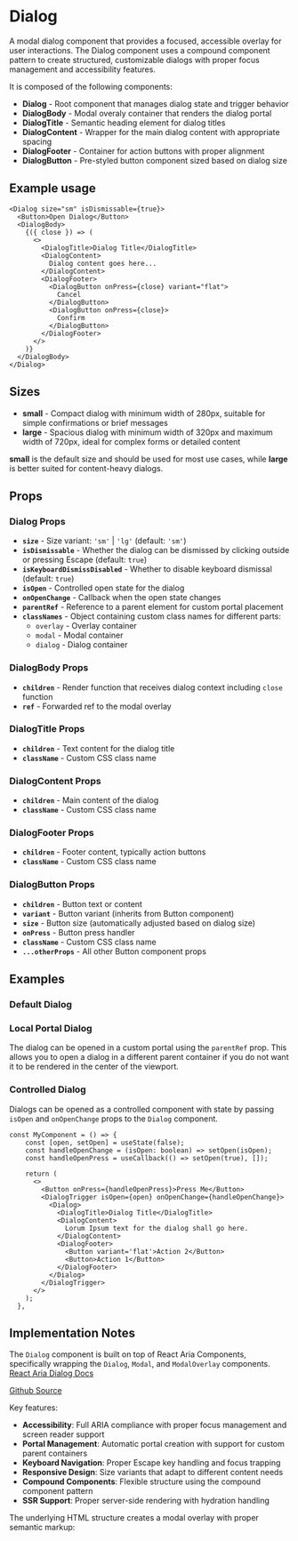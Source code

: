 

<Meta of={DialogStories} />

# Dialog
A modal dialog component that provides a focused, accessible overlay for user interactions. The Dialog component uses a compound component pattern to create structured, customizable dialogs with proper focus management and accessibility features.

It is composed of the following components:
- **Dialog** - Root component that manages dialog state and trigger behavior
- **DialogBody** - Modal overaly container that renders the dialog portal
- **DialogTitle** - Semantic heading element for dialog titles
- **DialogContent** - Wrapper for the main dialog content with appropriate spacing
- **DialogFooter** - Container for action buttons with proper alignment
- **DialogButton** - Pre-styled button component sized based on dialog size

## Example usage
```tsx
<Dialog size="sm" isDismissable={true}>
  <Button>Open Dialog</Button>
  <DialogBody>
    {({ close }) => (
      <>
        <DialogTitle>Dialog Title</DialogTitle>
        <DialogContent>
          Dialog content goes here...
        </DialogContent>
        <DialogFooter>
          <DialogButton onPress={close} variant="flat">
            Cancel
          </DialogButton>
          <DialogButton onPress={close}>
            Confirm
          </DialogButton>
        </DialogFooter>
      </>
    )}
  </DialogBody>
</Dialog>
```

## Sizes

* **small** - Compact dialog with minimum width of 280px, suitable for simple confirmations or brief messages
* **large** - Spacious dialog with minimum width of 320px and maximum width of 720px, ideal for complex forms or detailed content

**small** is the default size and should be used for most use cases, while **large** is better suited for content-heavy dialogs.

## Props

### Dialog Props
- **`size`** - Size variant: `'sm'` | `'lg'` (default: `'sm'`)
- **`isDismissable`** - Whether the dialog can be dismissed by clicking outside or pressing Escape (default: `true`)
- **`isKeyboardDismissDisabled`** - Whether to disable keyboard dismissal (default: `true`)
- **`isOpen`** - Controlled open state for the dialog
- **`onOpenChange`** - Callback when the open state changes
- **`parentRef`** - Reference to a parent element for custom portal placement
- **`classNames`** - Object containing custom class names for different parts:
  - `overlay` - Overlay container
  - `modal` - Modal container
  - `dialog` - Dialog container

### DialogBody Props
- **`children`** - Render function that receives dialog context including `close` function
- **`ref`** - Forwarded ref to the modal overlay

### DialogTitle Props
- **`children`** - Text content for the dialog title
- **`className`** - Custom CSS class name

### DialogContent Props
- **`children`** - Main content of the dialog
- **`className`** - Custom CSS class name

### DialogFooter Props
- **`children`** - Footer content, typically action buttons
- **`className`** - Custom CSS class name

### DialogButton Props
- **`children`** - Button text or content
- **`variant`** - Button variant (inherits from Button component)
- **`size`** - Button size (automatically adjusted based on dialog size)
- **`onPress`** - Button press handler
- **`className`** - Custom CSS class name
- **`...otherProps`** - All other Button component props

## Examples

### Default Dialog
<Canvas of={DialogStories.Default} />

### Local Portal Dialog
The dialog can be opened in a custom portal using the `parentRef` prop. This allows you to open a dialog in a different parent container if you do not want it to be rendered in the center of the viewport.
<Canvas of={DialogStories.LocalPortal} />

### Controlled Dialog
Dialogs can be opened as a controlled component with state by passing `isOpen` and `onOpenChange` props to the `Dialog` component.

```
const MyComponent = () => {
    const [open, setOpen] = useState(false);
    const handleOpenChange = (isOpen: boolean) => setOpen(isOpen);
    const handleOpenPress = useCallback(() => setOpen(true), []);

    return (
      <>
        <Button onPress={handleOpenPress}>Press Me</Button>
        <DialogTrigger isOpen={open} onOpenChange={handleOpenChange}>
          <Dialog>
            <DialogTitle>Dialog Title</DialogTitle>
            <DialogContent>
              Lorum Ipsum text for the dialog shall go here.
            </DialogContent>
            <DialogFooter>
              <Button variant='flat'>Action 2</Button>
              <Button>Action 1</Button>
            </DialogFooter>
          </Dialog>
        </DialogTrigger>
      </>
    );
  },
```

## Implementation Notes
The `Dialog` component is built on top of React Aria Components, specifically wrapping the `Dialog`, `Modal`, and `ModalOverlay` components. [React Aria Dialog Docs](https://react-spectrum.adobe.com/react-aria/Dialog.html)

[Github Source](https://github.com/gohypergiant/standard-toolkit/tree/main/design-toolkit/components/src/components/dialog)

Key features:
- **Accessibility**: Full ARIA compliance with proper focus management and screen reader support
- **Portal Management**: Automatic portal creation with support for custom parent containers
- **Keyboard Navigation**: Proper Escape key handling and focus trapping
- **Responsive Design**: Size variants that adapt to different content needs
- **Compound Components**: Flexible structure using the compound component pattern
- **SSR Support**: Proper server-side rendering with hydration handling

The underlying HTML structure creates a modal overlay with proper semantic markup:

```html
<div class="modal-overlay">
  <div class="modal">
    <div class="dialog">
      <h2 class="dialog-title">Title</h2>
      <div class="dialog-content">Content</div>
      <div class="dialog-footer">Actions</div>
    </div>
  </div>
</div>
```
